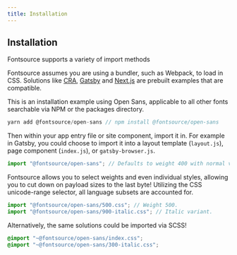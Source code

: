 ```yaml
---
title: Installation
---
```


## Installation

Fontsource supports a variety of import methods

Fontsource assumes you are using a bundler, such as Webpack, to load in CSS. Solutions like [CRA](https://create-react-app.dev/), [Gatsby](https://www.gatsbyjs.org/) and [Next.js](https://nextjs.org/) are prebuilt examples that are compatible.

This is an installation example using Open Sans, applicable to all other fonts searchable via NPM or the packages directory.

```javascript
yarn add @fontsource/open-sans // npm install @fontsource/open-sans
```

Then within your app entry file or site component, import it in. For example in Gatsby, you could choose to import it into a layout template (`layout.js`), page component (`index.js`), or `gatsby-browser.js`.

```javascript
import "@fontsource/open-sans"; // Defaults to weight 400 with normal variant.
```

Fontsource allows you to select weights and even individual styles, allowing you to cut down on payload sizes to the last byte! Utilizing the CSS unicode-range selector, all language subsets are accounted for.

```javascript
import "@fontsource/open-sans/500.css"; // Weight 500.
import "@fontsource/open-sans/900-italic.css"; // Italic variant.
```

Alternatively, the same solutions could be imported via SCSS!

```scss
@import "~@fontsource/open-sans/index.css";
@import "~@fontsource/open-sans/300-italic.css";
```
